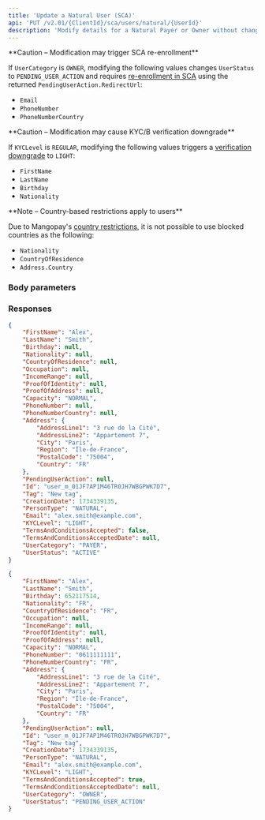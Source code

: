 ```yaml
---
title: 'Update a Natural User (SCA)'  
api: 'PUT /v2.01/{ClientId}/sca/users/natural/{UserId}'
description: 'Modify details for a Natural Payer or Owner without changing category'
---
```





<Warning>
**Caution – Modification may trigger SCA re-enrollment**

If `UserCategory` is `OWNER`, modifying the following values changes `UserStatus` to `PENDING_USER_ACTION` and requires [re-enrollment in SCA](/guides/sca/users#re-enroll-an-enrolled-owner) using the returned `PendingUserAction.RedirectUrl`:

- `Email`
- `PhoneNumber`
- `PhoneNumberCountry`
</Warning>

<Warning>
**Caution – Modification may cause KYC/B verification downgrade** 

If `KYCLevel` is `REGULAR`, modifying the following values triggers a [verification downgrade](/guides/users/verification/downgrade) to `LIGHT`: 
- `FirstName`
- `LastName`
- `Birthday`
- `Nationality`
</Warning>

<Note>
**Note – Country-based restrictions apply to users**

Due to Mangopay's [country restrictions](/guides/users/country-restrictions), it is not possible to use blocked countries as the following:
- `Nationality`
- `CountryOfResidence`
- `Address.Country`
</Note>

### Body parameters  

<TermsAndConditionsAccepted />  

<FirstName5 />  

<LastName5 />  

<Birthday />  

<Nationality />  

<CountryOfResidence />  

<Occupation />  

<IncomeRange />  

<Tag3 />  

<Email8 />  

<PhoneNumber />

<PhoneNumberCountry />

<Address3 />  


### Responses 

<AccordionGroup>

<Accordion title="200">  

<FirstName1Response />  

<LastName1Response />  

<BirthdayResponse />  

<NationalityResponse />  

<CountryOfResidenceResponse />  

<OccupationResponse />  

<IncomeRangeResponse />  

<ProofOfIdentityResponse />  

<ProofOfAddressResponse />  

<CapacityResponse />  

<PhoneNumberResponse />

<PhoneNumberCountryResponse />

<Address3Response />  

<PendingUserActionResponse />

<IdResponse />  

<Tag2Response />  

<CreationDateResponse />  

<PersonTypeResponse />  

<Email4Response />  

<KYCLevelResponse />  

<TermsAndConditionsAcceptedResponse />  

<TermsAndConditionsAcceptedDateResponse />  

<UserCategoryResponse />  

<UserStatusScaResponse />

</Accordion>

</AccordionGroup>

<ResponseExample>  

```json REST - Payer
{
    "FirstName": "Alex",
    "LastName": "Smith",
    "Birthday": null,
    "Nationality": null,
    "CountryOfResidence": null,
    "Occupation": null,
    "IncomeRange": null,
    "ProofOfIdentity": null,
    "ProofOfAddress": null,
    "Capacity": "NORMAL",
    "PhoneNumber": null,
    "PhoneNumberCountry": null,
    "Address": {
        "AddressLine1": "3 rue de la Cité",
        "AddressLine2": "Appartement 7",
        "City": "Paris",
        "Region": "Île-de-France",
        "PostalCode": "75004",
        "Country": "FR"
    },
    "PendingUserAction": null,
    "Id": "user_m_01JF7AP1M46TR0JH7WBGPWK7D7",
    "Tag": "New tag",
    "CreationDate": 1734339135,
    "PersonType": "NATURAL",
    "Email": "alex.smith@example.com",
    "KYCLevel": "LIGHT",
    "TermsAndConditionsAccepted": false,
    "TermsAndConditionsAcceptedDate": null,
    "UserCategory": "PAYER",
    "UserStatus": "ACTIVE"
}
```  

```json REST - Owner
{
    "FirstName": "Alex",
    "LastName": "Smith",
    "Birthday": 652117514,
    "Nationality": "FR",
    "CountryOfResidence": "FR",
    "Occupation": null,
    "IncomeRange": null,
    "ProofOfIdentity": null,
    "ProofOfAddress": null,
    "Capacity": "NORMAL",
    "PhoneNumber": "0611111111",
    "PhoneNumberCountry": "FR",
    "Address": {
        "AddressLine1": "3 rue de la Cité",
        "AddressLine2": "Appartement 7",
        "City": "Paris",
        "Region": "Île-de-France",
        "PostalCode": "75004",
        "Country": "FR"
    },
    "PendingUserAction": null,
    "Id": "user_m_01JF7AP1M46TR0JH7WBGPWK7D7",
    "Tag": "New tag",
    "CreationDate": 1734339135,
    "PersonType": "NATURAL",
    "Email": "alex.smith@example.com",
    "KYCLevel": "LIGHT",
    "TermsAndConditionsAccepted": true,
    "TermsAndConditionsAcceptedDate": null,
    "UserCategory": "OWNER",
    "UserStatus": "PENDING_USER_ACTION"
}
```

</ResponseExample>  

<RequestExample>  
<RestUpdateNaturalUserScaPayer />
<RestUpdateNaturalUserScaOwner />
</RequestExample>